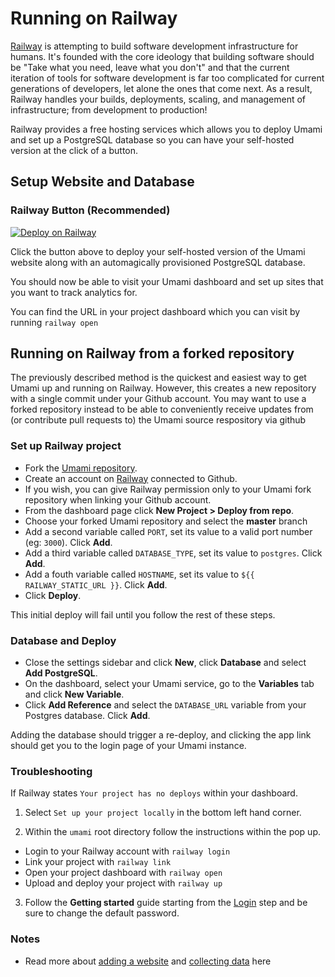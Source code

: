 # Running on Railway

[Railway](https://railway.app/) is attempting to build software development infrastructure for humans. It's founded with the core ideology that building software should be "Take what you need, leave what you don't" and that the current iteration of tools for software development is far too complicated for current generations of developers, let alone the ones that come next. As a result, Railway handles your builds, deployments, scaling, and management of infrastructure; from development to production!

Railway provides a free hosting services which allows you to deploy Umami and set up a PostgreSQL database so you can have your self-hosted version at the click of a button.

## Setup Website and Database

### Railway Button (Recommended)

[![Deploy on Railway](https://railway.app/button.svg)](https://railway.app/new/template/umami-analytics)

Click the button above to deploy your self-hosted version of the Umami website along with an automagically provisioned PostgreSQL database.

You should now be able to visit your Umami dashboard and set up sites that you want to track analytics for.

You can find the URL in your project dashboard which you can visit by running `railway open`

## Running on Railway from a forked repository

The previously described method is the quickest and easiest way to get Umami up and running on Railway. However, this creates a new repository with a single commit under your Github account. You may want to use a forked repository instead to be able to conveniently receive updates from (or contribute pull requests to) the Umami source respository via github

### Set up Railway project

- Fork the [Umami repository](https://github.com/umami-software/umami).
- Create an account on [Railway](https://railway.app/) connected to Github.
- If you wish, you can give Railway permission only to your Umami fork repository when linking your Github account.
- From the dashboard page click **New Project > Deploy from repo**.
- Choose your forked Umami repository and select the **master** branch
- Add a second variable called `PORT`, set its value to a valid port number (eg: `3000`). Click **Add**.
- Add a third variable called `DATABASE_TYPE`, set its value to `postgres`. Click **Add**.
- Add a fouth variable called `HOSTNAME`, set its value to `${{ RAILWAY_STATIC_URL }}`. Click **Add**.
- Click **Deploy**.

This initial deploy will fail until you follow the rest of these steps.

### Database and Deploy

- Close the settings sidebar and click **New**, click **Database** and select **Add PostgreSQL**.
- On the dashboard, select your Umami service, go to the **Variables** tab and click **New Variable**.
- Click **Add Reference** and select the `DATABASE_URL` variable from your Postgres database. Click **Add**.

Adding the database should trigger a re-deploy, and clicking the app link should get you to the login page of your Umami instance.

### Troubleshooting

If Railway states `Your project has no deploys` within your dashboard.

1. Select `Set up your project locally` in the bottom left hand corner.

2. Within the `umami` root directory follow the instructions within the pop up.
  - Login to your Railway account with `railway login`
  - Link your project with `railway link`
  - Open your project dashboard with `railway open`
  - Upload and deploy your project with `railway up`

3. Follow the **Getting started** guide starting from the [Login](/docs/login) step and be sure to change the default password.

### Notes

- Read more about [adding a website](https://umami.is/docs/add-a-website) and [collecting data](https://umami.is/docs/collect-data) here
